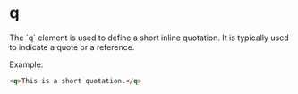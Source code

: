 
# q
<Separator />
The `q` element is used to define a short inline quotation. It is typically used to indicate a quote or a reference.

Example:
```html
<q>This is a short quotation.</q>
```